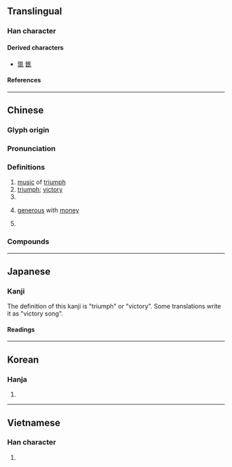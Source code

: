 {{also|凯}}
{{character info/new}}
==Translingual==

===Han character===
{{Han char|rn=16|rad=几|as=10|sn=12|four=27110|canj=UTHN|ids=⿰豈几}}

====Derived characters====
* [[𤩑]] [[𨬫]]

====References====
{{Han ref|kx=0134.310|dkj=01790|dj=0300.170|hdz=10278.130|uh=51F1}}

----

==Chinese==
{{zh-forms|s=凯}}

===Glyph origin===
{{Han etym}}

===Pronunciation===
{{zh-pron
|m=kǎi
|c=hoi2,ngoi2
|h=pfs=
|md=
|mn=khái
|mn-t=kai2
|w=
|mc=y
|oc=y
|cat=n,a,pn
}}

===Definitions===
{{zh-hanzi}}

# [[music]] of [[triumph]]
# [[triumph]]; [[victory]]
# {{zh-alt-form|愷|[[peaceful]]; [[harmonious]]}}
# {{lb|zh|Taiwan|colloquial}} [[generous]] with [[money]]
# {{surname|zh}}

===Compounds===
{{zh-der|凱恩斯|凱爾特|凱爾特人|凱瑟林|凱里|凱門鰐|常凱申|比什凱克|比斯凱克|凱旋門|凱樂|凱澤|凱撒|凱旋|凱風|奏凱|凱薩琳|凱歌|凱復|凱子|陸凱|興凱湖|魯凱族}}

----

==Japanese==

===Kanji===
{{ja-kanji|grade=|rs=几10}}

The definition of this kanji is "triumph" or "victory". Some translations write it as "victory song".

====Readings====
{{ja-readings
|goon=かい
|kanon=かい
|kanyoon=がい
|kun=かちどき-, やわ-らぐ
}}

----

==Korean==

===Hanja===
{{ko-hanja|개}}

# {{rfdef|ko|sort=几10}}

----

==Vietnamese==

===Han character===
{{vi-readings|reading=[[khải]], [[ngai]]|rs=几10}}

# {{rfdef|vi|sort=几10}}
